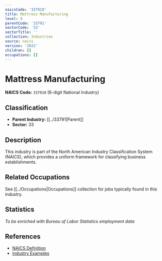 ```yaml
---
naicsCode: '337910'
title: Mattress Manufacturing
level: 6
parentCode: '33791'
sectorCode: '33'
sectorTitle: ''
collection: Industries
source: naics
version: '2022'
children: []
occupations: []
---
```

# Mattress Manufacturing

**NAICS Code:** `337910` (6-digit National Industry)

## Classification

- **Parent Industry:** [[../33791|Parent]]
- **Sector:** 33

## Description

This industry is part of the North American Industry Classification System (NAICS), which provides a uniform framework for classifying business establishments.

## Related Occupations

See [[../Occupations|Occupations]] collection for jobs typically found in this industry.

## Statistics

*To be enriched with Bureau of Labor Statistics employment data*

## References

- [NAICS Definition](https://www.census.gov/naics/)
- [Industry Examples](https://www.census.gov/naics/2022NAICS/)
